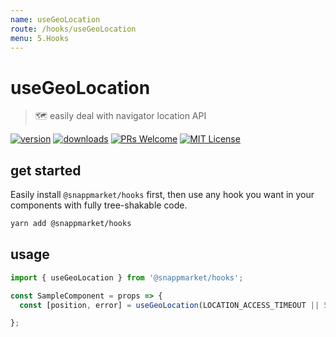 ```yaml
---
name: useGeoLocation
route: /hooks/useGeoLocation
menu: 5.Hooks
---
```


# useGeoLocation
> 🗺 easily deal with navigator location API

[![version](https://img.shields.io/npm/v/@snappmarket/hooks.svg?style=flat-square)](https://www.npmjs.com/package/@snappmarket/hooks)
[![downloads](https://img.shields.io/npm/dm/@snappmarket/hooks.svg?style=flat-square)](http://www.npmtrends.com/@snappmarket/hooks)
[![PRs Welcome](https://img.shields.io/badge/PRs-welcome-brightgreen.svg?style=flat-square)](http://makeapullrequest.com)
[![MIT License](https://img.shields.io/npm/l/@snappmarket/hooks.svg?style=flat-square)](https://github.com/snappmarket/frontend-toolbox/blob/develop/packages/ui/index.mdx)

## get started
Easily install `@snappmarket/hooks` first, then use any hook you want in your components with fully
tree-shakable code.

```bash
yarn add @snappmarket/hooks
```

## usage
```javascript
import { useGeoLocation } from '@snappmarket/hooks';

const SampleComponent = props => {
  const [position, error] = useGeoLocation(LOCATION_ACCESS_TIMEOUT || 5000);

};
```

<!-- doc -->

